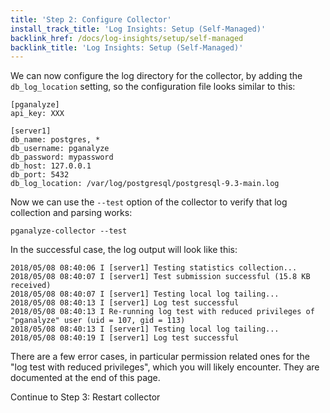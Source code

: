 ```yaml
---
title: 'Step 2: Configure Collector'
install_track_title: 'Log Insights: Setup (Self-Managed)'
backlink_href: /docs/log-insights/setup/self-managed
backlink_title: 'Log Insights: Setup (Self-Managed)'
---
```


We can now configure the log directory for the collector, by adding the `db_log_location` setting, so the configuration file looks similar to this:

```
[pganalyze]
api_key: XXX

[server1]
db_name: postgres, *
db_username: pganalyze
db_password: mypassword
db_host: 127.0.0.1
db_port: 5432
db_log_location: /var/log/postgresql/postgresql-9.3-main.log
```

Now we can use the `--test` option of the collector to verify that log collection and parsing works:

```
pganalyze-collector --test
```

In the successful case, the log output will look like this:

```
2018/05/08 08:40:06 I [server1] Testing statistics collection...
2018/05/08 08:40:07 I [server1] Test submission successful (15.8 KB received)
2018/05/08 08:40:07 I [server1] Testing local log tailing...
2018/05/08 08:40:13 I [server1] Log test successful
2018/05/08 08:40:13 I Re-running log test with reduced privileges of "pganalyze" user (uid = 107, gid = 113)
2018/05/08 08:40:13 I [server1] Testing local log tailing...
2018/05/08 08:40:19 I [server1] Log test successful
```

There are a few error cases, in particular permission related ones for the "log test with reduced privileges", which you will likely encounter. They are documented at the end of this page.

<Link className="btn btn-success" to="03_restart_collector">
  Continue to Step 3: Restart collector
</Link>
